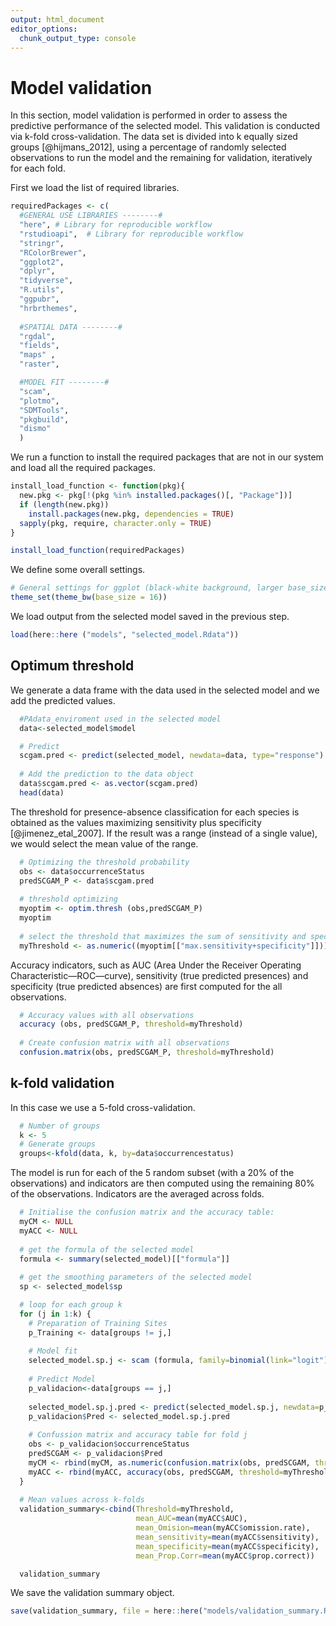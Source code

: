 ```yaml
---
output: html_document
editor_options: 
  chunk_output_type: console
---
```


# Model validation

In this section, model validation is performed in order to assess the predictive performance of the selected model. This validation is conducted via k-fold cross-validation. The data set is divided into k equally sized groups [@hijmans_2012], using a percentage of randomly selected observations to run the model and the remaining for validation, iteratively for each fold. 

First we load the list of required libraries.
```r
requiredPackages <- c(
  #GENERAL USE LIBRARIES --------#
  "here", # Library for reproducible workflow
  "rstudioapi",  # Library for reproducible workflow
  "stringr",
  "RColorBrewer",  
  "ggplot2",
  "dplyr",
  "tidyverse",
  "R.utils",
  "ggpubr",
  "hrbrthemes",
  
  #SPATIAL DATA --------#
  "rgdal",
  "fields",
  "maps" ,
  "raster",

  #MODEL FIT --------#
  "scam",
  "plotmo",
  "SDMTools",
  "pkgbuild",
  "dismo"
  )
```

We run a function to install the required packages that are not in our system and load all the required packages.
```r
install_load_function <- function(pkg){
  new.pkg <- pkg[!(pkg %in% installed.packages()[, "Package"])]
  if (length(new.pkg))
    install.packages(new.pkg, dependencies = TRUE)
  sapply(pkg, require, character.only = TRUE)
}

install_load_function(requiredPackages)

```

We define some overall settings.
```r
# General settings for ggplot (black-white background, larger base_size)
theme_set(theme_bw(base_size = 16))
```

We load output from the selected model saved in the previous step.
```r
load(here::here ("models", "selected_model.Rdata"))
```

## Optimum threshold

We generate a data frame with the data used in the selected model and we add the predicted values.
```r
  #PAdata_enviroment used in the selected model
  data<-selected_model$model

  # Predict 
  scgam.pred <- predict(selected_model, newdata=data, type="response")
  
  # Add the prediction to the data object
  data$scgam.pred <- as.vector(scgam.pred)
  head(data)
``` 

The threshold for presence-absence classification for each species is obtained as the values maximizing sensitivity plus specificity [@jimenez_etal_2007]. If the result was a range (instead of a single value), we would select the mean value of the range. 
```r
  # Optimizing the threshold probability
  obs <- data$occurrenceStatus
  predSCGAM_P <- data$scgam.pred
  
  # threshold optimizing
  myoptim <- optim.thresh (obs,predSCGAM_P)
  myoptim
  
  # select the threshold that maximizes the sum of sensitivity and specificity 
  myThreshold <- as.numeric((myoptim[["max.sensitivity+specificity"]]))
```

Accuracy indicators, such as AUC (Area Under the Receiver Operating Characteristic—ROC—curve), sensitivity (true predicted presences) and specificity (true predicted absences) are first computed for the all observations.
```r
  # Accuracy values with all observations
  accuracy (obs, predSCGAM_P, threshold=myThreshold)
  
  # Create confusion matrix with all observations
  confusion.matrix(obs, predSCGAM_P, threshold=myThreshold)
```

## k-fold validation

In this case we use a 5-fold cross-validation. 
```r
  # Number of groups
  k <- 5 
  # Generate groups
  groups<-kfold(data, k, by=data$occurrencestatus)
```


The model is run for each of the 5 random subset (with a 20% of the observations) and indicators are then computed using the remaining 80% of the observations. Indicators are the averaged across folds. 
```r
  # Initialise the confusion matrix and the accuracy table: 
  myCM <- NULL 
  myACC <- NULL
  
  # get the formula of the selected model  
  formula <- summary(selected_model)[["formula"]]
  
  # get the smoothing parameters of the selected model  
  sp <- selected_model$sp

  # loop for each group k
  for (j in 1:k) {
    # Preparation of Training Sites
    p_Training <- data[groups != j,]
    
    # Model fit
    selected_model.sp.j <- scam (formula, family=binomial(link="logit"),data=p_Training, sp=c(sp))
    
    # Predict Model
    p_validacion<-data[groups == j,]
    
    selected_model.sp.j.pred <- predict(selected_model.sp.j, newdata=p_validacion, type="response")
    p_validacion$Pred <- selected_model.sp.j.pred
    
    # Confussion matrix and accuracy table for fold j
    obs <- p_validacion$occurrenceStatus
    predSCGAM <- p_validacion$Pred
    myCM <- rbind(myCM, as.numeric(confusion.matrix(obs, predSCGAM, threshold=myThreshold)))
    myACC <- rbind(myACC, accuracy(obs, predSCGAM, threshold=myThreshold))
  } 
  
  # Mean values across k-folds
  validation_summary<-cbind(Threshold=myThreshold,
                            mean_AUC=mean(myACC$AUC),
                            mean_Omision=mean(myACC$omission.rate),
                            mean_sensitivity=mean(myACC$sensitivity),
                            mean_specificity=mean(myACC$specificity),
                            mean_Prop.Corr=mean(myACC$prop.correct))

  validation_summary
```

We save the validation summary object.
```r
save(validation_summary, file = here::here("models/validation_summary.RData"))
```


